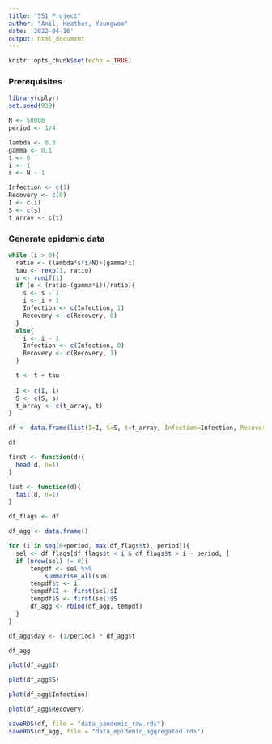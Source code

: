 ```yaml
---
title: "551 Project"
author: "Anil, Heather, Youngwoo"
date: '2022-04-16'
output: html_document
---
```


```r
knitr::opts_chunk$set(echo = TRUE)
```

### Prerequisites

```r
library(dplyr)
set.seed(939)
```

```r
N <- 50000
period <- 1/4

lambda <- 0.3
gamma <- 0.1
t <- 0
i <- 1
s <- N - 1

Infection <- c(1)
Recovery <- c(0)
I <- c(i)
S <- c(s)
t_array <- c(t)
```

### Generate epidemic data

```r
while (i > 0){
  ratio <- (lambda*s*i/N)+(gamma*i)
  tau <- rexp(1, ratio)
  u <- runif(1)
  if (u < (ratio-(gamma*i))/ratio){
    s <- s - 1
    i <- i + 1
    Infection <- c(Infection, 1)
    Recovery <- c(Recovery, 0)
  }
  else{
    i <- i - 1
    Infection <- c(Infection, 0)
    Recovery <- c(Recovery, 1)
  }

  t <- t + tau
  
  I <- c(I, i)
  S <- c(S, s)
  t_array <- c(t_array, t)
}
```

```r
df <- data.frame(list(I=I, S=S, t=t_array, Infection=Infection, Recovery=Recovery))
```

```r
df
```

```r
first <- function(d){
  head(d, n=1)
}

last <- function(d){
  tail(d, n=1)
}
```

```r
df_flags <- df
```

```r
df_agg <- data.frame()
```

```r
for (i in seq(0+period, max(df_flags$t), period)){
  sel <- df_flags[df_flags$t < i & df_flags$t > i - period, ]
  if (nrow(sel) != 0){
      tempdf <- sel %>% 
          summarise_all(sum)
      tempdf$t <- i
      tempdf$I <- first(sel)$I
      tempdf$S <- first(sel)$S
      df_agg <- rbind(df_agg, tempdf)
  }
}
```

```r
df_agg$day <- (1/period) * df_agg$t
```

```r
df_agg
```

```r
plot(df_agg$I)
```

```r
plot(df_agg$S)
```


```r
plot(df_agg$Infection)
```

```r
plot(df_agg$Recovery)
```

```r
saveRDS(df, file = "data_pandemic_raw.rds")
saveRDS(df_agg, file = "data_epidemic_aggregated.rds")
```
